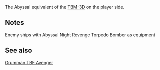 {{EnemyEquipmentInfoKai|Abyssal Night Revenge Torpedo Bomber}}
The Abyssal equivalent of the [[TBM-3D]] on the player side.
==Notes==
<categorytree mode=pages depth=0>Enemy ships with Abyssal Night Revenge Torpedo Bomber as equipment</categorytree>
==See also==
[[wikipedia:Grumman TBF Avenger|Grumman TBF Avenger]]
{{EnemyEquipmentList}}